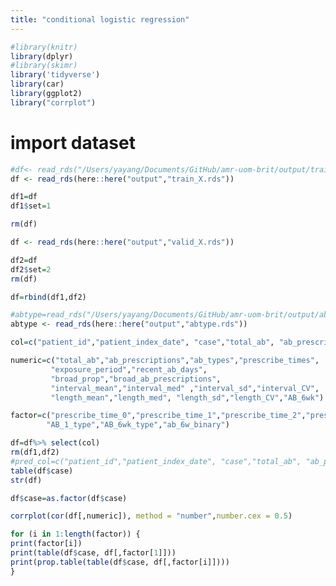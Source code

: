 ```yaml
---
title: "conditional logistic regression"
---
```


```r
#library(knitr)
library(dplyr)
#library(skimr)
library('tidyverse')
library(car)
library(ggplot2)
library("corrplot")
```

# import dataset
```r
#df<- read_rds("/Users/yayang/Documents/GitHub/amr-uom-brit/output/train_X.rds")
df <- read_rds(here::here("output","train_X.rds"))

df1=df
df1$set=1

rm(df)

df <- read_rds(here::here("output","valid_X.rds"))

df2=df
df2$set=2
rm(df)

df=rbind(df1,df2)

#abtype=read_rds("/Users/yayang/Documents/GitHub/amr-uom-brit/output/abtype.rds")
abtype <- read_rds(here::here("output","abtype.rds"))

col=c("patient_id","patient_index_date", "case","total_ab", "ab_prescriptions","ab_types","prescribe_times","exposure_period","recent_ab_days", "broad_prop" ,"broad_ab_prescriptions","interval_mean","interval_sd","interval_CV","length_mean", "length_sd","length_CV","prescribe_time_0","prescribe_time_1","prescribe_time_2","prescribe_time_3","AB_1_type","AB_6wk_type" ,"interval_med" ,"length_med" ,"ab_6w_binary" , "AB_6wk",abtype)

numeric=c("total_ab","ab_prescriptions","ab_types","prescribe_times",
         "exposure_period","recent_ab_days", 
         "broad_prop","broad_ab_prescriptions",
         "interval_mean","interval_med" ,"interval_sd","interval_CV",
         "length_mean","length_med", "length_sd","length_CV","AB_6wk")

factor=c("prescribe_time_0","prescribe_time_1","prescribe_time_2","prescribe_time_3",
        "AB_1_type","AB_6wk_type","ab_6w_binary")

df=df%>% select(col)
rm(df1,df2)
#pred_col=c("patient_id","patient_index_date", "case","total_ab", "ab_prescriptions","ab_types","prescribe_times","exposure_period","recent_ab_days", "broad_prop" ,"broad_ab_prescriptions","interval_mean","interval_sd","interval_CV","length_mean", "length_sd", "length_CV","prescribe_time_0","prescribe_time_1","prescribe_time_2","prescribe_time_3",col,"AB_1_type","AB_6wk_type" ,"interval_med" ,"length_med" ,"ab_6w_binary" , "AB_6wk")
table(df$case)
str(df)

df$case=as.factor(df$case)
```


```r
corrplot(cor(df[,numeric]), method = "number",number.cex = 0.5)
```

```r
for (i in 1:length(factor)) {
print(factor[i])  
print(table(df$case, df[,factor[1]]))
print(prop.table(table(df$case, df[,factor[i]])))
}

```

